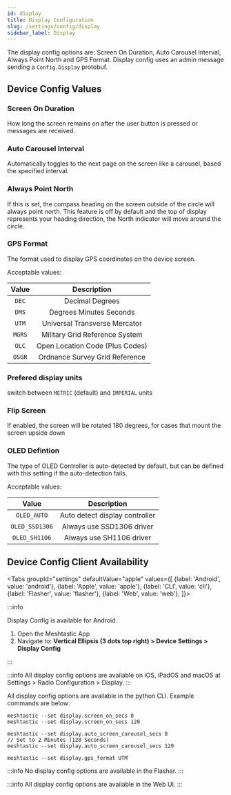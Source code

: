```yaml
---
id: display
title: Display Configuration
slug: /settings/config/display
sidebar_label: Display
---
```



The display config options are: Screen On Duration, Auto Carousel Interval, Always Point North and GPS Format.  Display config uses an admin message sending a `Config.Display` protobuf.

## Device Config Values

### Screen On Duration
How long the screen remains on after the user button is pressed or messages are received.

### Auto Carousel Interval
Automatically toggles to the next page on the screen like a carousel, based the specified interval.

### Always Point North
If this is set, the compass heading on the screen outside of the circle will always point north. This feature is off by default and the top of display represents your heading direction, the North indicator will move around the circle.

### GPS Format
The format used to display GPS coordinates on the device screen.

Acceptable values:

|   Value   |     Description              |
| :-------: | :--------------------------: |
| `DEC` | Decimal Degrees |
| `DMS` | Degrees Minutes Seconds |
| `UTM` | Universal Transverse Mercator |
| `MGRS` | Military Grid Reference System |
| `OLC` | Open Location Code (Plus Codes) |
| `OSGR` | Ordnance Survey Grid Reference |

### Prefered display units
switch between `METRIC` (default) and `IMPERIAL` units

### Flip Screen
If enabled, the screen will be rotated 180 degrees, for cases that mount the screen upside down

### OLED Defintion
The type of OLED Controller is auto-detected by default, but can be defined with this setting if the auto-detection fails.

Acceptable values:

|   Value   |     Description              |
| :-------: | :--------------------------: |
| `OLED_AUTO` | Auto detect display controller |
| `OLED_SSD1306` | Always use SSD1306 driver |
| `OLED_SH1106` | Always use SH1106 driver |

## Device Config Client Availability

<Tabs
groupId="settings"
defaultValue="apple"
values={[
{label: 'Android', value: 'android'},
{label: 'Apple', value: 'apple'},
{label: 'CLI', value: 'cli'},
{label: 'Flasher', value: 'flasher'},
{label: 'Web', value: 'web'},
]}>
<TabItem value="android">

:::info

Display Config is available for Android.

1. Open the Meshtastic App
2. Navigate to: **Vertical Ellipsis (3 dots top right) > Device Settings > Display Config**

:::

</TabItem>
<TabItem value="apple">

:::info
All display config options are available on iOS, iPadOS and macOS at Settings > Radio Configuration > Display.
:::

</TabItem>
<TabItem value="cli">

All display config options are available in the python CLI. Example commands are below:

```shell title="Set Screen On Duration (Default of 0 is 10 minutes)"
meshtastic --set display.screen_on_secs 0
meshtastic --set display.screen_on_secs 120
```

```shell title="Set Auto Carousel Interval (Default of 0 is Off)"
meshtastic --set display.auto_screen_carousel_secs 0
// Set to 2 Minutes (120 Seconds)
meshtastic --set display.auto_screen_carousel_secs 120
```

```shell title="Specify GPS format on device screen"
meshtastic --set display.gps_format UTM
```

</TabItem>
<TabItem value="flasher">

:::info
No display config options are available in the Flasher.
:::

  </TabItem>
  <TabItem value="web">

:::info
All display config options are available in the Web UI.
:::
    
  </TabItem>
</Tabs>

